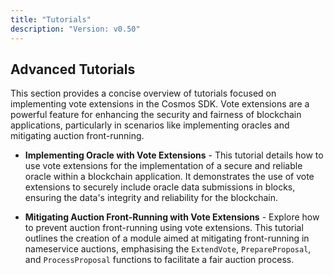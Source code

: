 ```yaml
---
title: "Tutorials"
description: "Version: v0.50"
---
```


## Advanced Tutorials[​](#advanced-tutorials "Direct link to Advanced Tutorials")

This section provides a concise overview of tutorials focused on implementing vote extensions in the Cosmos SDK. Vote extensions are a powerful feature for enhancing the security and fairness of blockchain applications, particularly in scenarios like implementing oracles and mitigating auction front-running.

* **Implementing Oracle with Vote Extensions** - This tutorial details how to use vote extensions for the implementation of a secure and reliable oracle within a blockchain application. It demonstrates the use of vote extensions to securely include oracle data submissions in blocks, ensuring the data's integrity and reliability for the blockchain.

* **Mitigating Auction Front-Running with Vote Extensions** - Explore how to prevent auction front-running using vote extensions. This tutorial outlines the creation of a module aimed at mitigating front-running in nameservice auctions, emphasising the `ExtendVote`, `PrepareProposal`, and `ProcessProposal` functions to facilitate a fair auction process.
